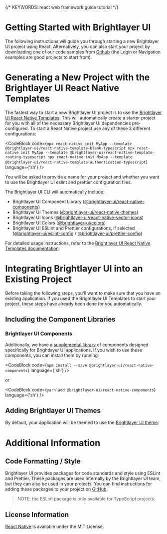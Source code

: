 
{/* KEYWORDS: react web framework guide tutorial */}

# Getting Started with Brightlayer UI

The following instructions will guide you through starting a new Brightlayer UI project using React. Alternatively, you can also start your project by downloading one of our code samples from [Github](https://github.com/etn-ccis?q=blui) (the Login or Navigation examples are good projects to start from).

# Generating a New Project with the Brightlayer UI React Native Templates

The fastest way to start a new Brightlayer UI project is to use the [Brightlayer UI React Native Templates](https://brightlayer-ui.github.io/resources/developer). This will automatically create a starter project for you with all of the necessary Brightlayer UI dependencies pre-configured. To start a React Native project use any of these 3 different configurations:

<CodeBlock code={`npx react-native init MyApp --template @brightlayer-ui/react-native-template-blank-typescript
npx react-native init MyApp --template @brightlayer-ui/react-native-template-routing-typescript
npx react-native init MyApp --template @brightlayer-ui/react-native-template-authentication-typescript`} language={'sh'} />

You will be asked to provide a name for your project and whether you want to use the Brightlayer UI eslint and prettier configuration files.

The Brightlayer UI CLI will automatically include:

-   Brightlayer UI Component Library ([@brightlayer-ui/react-native-components](https://www.npmjs.com/package//@brightlayer-ui/react-native-components))
-   Brightlayer UI Themes ([@brightlayer-ui/react-native-themes](https://www.npmjs.com/package/@brightlayer-ui/react-native-themes))
-   Brightlayer UI Icons ([@brightlayer-ui/react-native-vector-icons](https://www.npmjs.com/package/@brightlayer-ui/react-native-vector-icons))
-   Brightlayer UI Colors ([@brightlayer-ui/colors](https://www.npmjs.com/package/@brightlayer-ui/colors))
-   Brightlayer UI ESLint and Prettier configurations, if selected ([@brightlayer-ui/eslint-config](https://www.npmjs.com/package/@brightlayer-ui/eslint-config) / [@brightlayer-ui/prettier-config](https://www.npmjs.com/package/@brightlayer-ui/prettier-config))

For detailed usage instructions, refer to the [Brightlayer UI React Native Templates documentation](https://github.com/etn-ccis/blui-react-native-cli-templates?tab=readme-ov-file#react-native-cli-templates).

<Divider />

# Integrating Brightlayer UI into an Existing Project

Before taking the following steps, you'll want to make sure that you have an existing application. If you used the Brightlayer UI Templates to start your project, these steps have already been done for you automatically.

## Including the Component Libraries

### Brightlayer UI Components

Additionally, we have a [supplemental library](/components/component-catalog) of components designed specifically for Brightlayer UI applications. If you wish to use these components, you can install them by running:

<CodeBlock code={`npm install --save @brightlayer-ui/react-native-components`} language={'sh'} />

or

<CodeBlock code={`yarn add @brightlayer-ui/react-native-components`} language={'sh'} />

## Adding Brightlayer UI Themes

By default, your application will be themed to use the [Brightlayer UI theme](https://www.npmjs.com/package/@brightlayer-ui/react-native-themes).

<Divider />

# Additional Information

## Code Formatting / Style

Brightlayer UI provides packages for code standards and style using ESLint and Prettier. These packages are used internally by the Brightlayer UI team, but they can also be used in your projects. You can find instructions for adding these packages to your project on [GitHub](https://github.com/etn-ccis/blui-code-standards).

> NOTE: the ESLint package is only available for TypeScript projects.

## License Information

[React Native](https://github.com/facebook/react-native/blob/main/LICENSE) is available under the MIT License.
